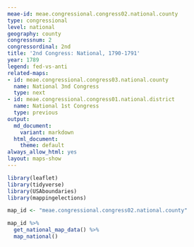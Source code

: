 ```yaml
---
meae-id: meae.congressional.congress02.national.county
type: congressional
level: national
geography: county
congressnum: 2
congressordinal: 2nd
title: '2nd Congress: National, 1790-1791'
year: 1789
legend: fed-vs-anti
related-maps:
- id: meae.congressional.congress03.national.county
  name: National 3nd Congress
  type: next
- id: meae.congressional.congress01.national.district
  name: National 1st Congress
  type: previous
output:
  md_document:
    variant: markdown
  html_document:
    theme: default
always_allow_html: yes
layout: maps-show
---
```


```r
library(leaflet)
library(tidyverse)
library(USAboundaries)
library(mappingelections)

map_id <- "meae.congressional.congress02.national.county"
```

<div class="map">

```r
map_id %>%
  get_national_map_data() %>%
  map_national()
```

</div>

<div class="results-table">

</div>
